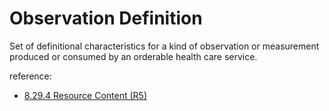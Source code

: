 

<Meta of={Stories} />

# Observation Definition

Set of definitional characteristics for a kind of observation or measurement produced or consumed by an orderable health care service.

reference:
* [8.29.4 Resource Content (R5)](https://www.hl7.org/fhir/observationdefinition.html#resource)

<Canvas of={Stories.Display} />

<Canvas of={Stories.Structure} />
